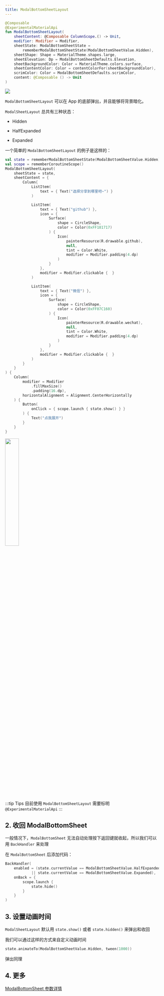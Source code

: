 ```yaml
---
title: ModalBottomSheetLayout
---
```



```kotlin
@Composable
@ExperimentalMaterialApi
fun ModalBottomSheetLayout(
    sheetContent: @Composable ColumnScope.() -> Unit,
    modifier: Modifier = Modifier,
    sheetState: ModalBottomSheetState =
        rememberModalBottomSheetState(ModalBottomSheetValue.Hidden),
    sheetShape: Shape = MaterialTheme.shapes.large,
    sheetElevation: Dp = ModalBottomSheetDefaults.Elevation,
    sheetBackgroundColor: Color = MaterialTheme.colors.surface,
    sheetContentColor: Color = contentColorFor(sheetBackgroundColor),
    scrimColor: Color = ModalBottomSheetDefaults.scrimColor,
    content: @Composable () -> Unit
)
```

<img src="https://developer.android.com/images/reference/androidx/compose/material/modal-bottom-sheet.png"/>

`ModalBottomSheetLayout` 可以在 App 的底部弹出，并且能够将背景暗化。


`ModalSheetLayout` 总共有三种状态：

* Hidden

* HalfExpanded

* Expanded


一个简单的 `ModalBottomSheetLayout` 的例子是这样的：

``` kotlin
val state = rememberModalBottomSheetState(ModalBottomSheetValue.Hidden)
val scope = rememberCoroutineScope()
ModalBottomSheetLayout(
    sheetState = state,
    sheetContent = {
        Column{
            ListItem(
                text = { Text("选择分享到哪里吧~") }
            )

            ListItem(
                text = { Text("github") }, 
                icon = {
                    Surface(
                        shape = CircleShape,
                        color = Color(0xFF181717)
                    ) {
                        Icon(
                            painterResource(R.drawable.github),
                            null,
                            tint = Color.White,
                            modifier = Modifier.padding(4.dp)
                        )
                    }
                },
                modifier = Modifier.clickable {  }
            )

            ListItem(
                text = { Text("微信") }, 
                icon = {
                    Surface(
                        shape = CircleShape,
                        color = Color(0xFF07C160)
                    ) {
                        Icon(
                            painterResource(R.drawable.wechat),
                            null,
                            tint = Color.White,
                            modifier = Modifier.padding(4.dp)
                        )
                    }
                },
                modifier = Modifier.clickable {  }
            )
        }
    }
) {
    Column(
        modifier = Modifier
            .fillMaxSize()
            .padding(16.dp),
        horizontalAlignment = Alignment.CenterHorizontally
    ) {
        Button(
            onClick = { scope.launch { state.show() } }
        ) {
            Text("点我展开")
        }
    }
}
```

<img src = {demoGif} width = "30%" height = "30%" />

:::tip Tips
目前使用 `ModalBottomSheetLayout` 需要标明 `@ExperimentalMaterialApi`
:::

## 2. 收回 ModalBottomSheet

一般情况下，`ModalBottomSheet` 无法自动处理按下返回键就收起，所以我们可以用 `BackHandler` 来处理

在 `ModalBottomSheet` 后添加代码：

``` kotlin
BackHandler(
    enabled = (state.currentValue == ModalBottomSheetValue.HalfExpanded
            || state.currentValue == ModalBottomSheetValue.Expanded),
    onBack = {
        scope.launch {
            state.hide()
        }
    }
)
```


## 3. 设置动画时间

`ModalSheetLayout` 默认用 `state.show()` 或者 `state.hidden()` 来弹出和收回

我们可以通过这样的方式来自定义动画时间

``` kotlin
state.animateTo(ModalBottomSheetValue.Hidden, tween(1000))
```

弹出同理 



## 4. 更多

[ModalBottomSheet 参数详情](https://developer.android.com/reference/kotlin/androidx/compose/material/package-summary#ModalBottomSheetLayout(kotlin.Function1,androidx.compose.ui.Modifier,androidx.compose.material.ModalBottomSheetState,androidx.compose.ui.graphics.Shape,androidx.compose.ui.unit.Dp,androidx.compose.ui.graphics.Color,androidx.compose.ui.graphics.Color,androidx.compose.ui.graphics.Color,kotlin.Function0))
